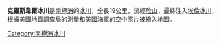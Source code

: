 {{Coord|78|17|S|85|24|W|source:GNIS|display=title}}

'''克羅斯韋爾冰川'''是[[南極洲|南極洲]]的[[冰川|冰川]]，全長19公里，流經[[欣山|欣山]]，最終注入[[埃倫冰川|埃倫冰川]]，根據[[美國地質調查局|美國地質調查局]]的測量和[[美國|美國]]海軍的空中照片被繪入地圖。

{{DEFAULTSORT:Crosswell Glacier}}
[[Category:南極洲冰川|Category:南極洲冰川]]


{{EllsworthLand-geo-stub}}